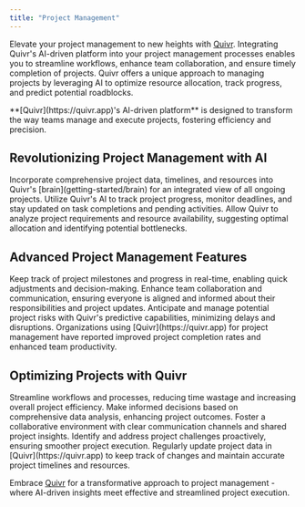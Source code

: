 ---
title: "Project Management"
---

Elevate your project management to new heights with [Quivr](https://quivr.app). Integrating Quivr's AI-driven platform into your project management processes enables you to streamline workflows, enhance team collaboration, and ensure timely completion of projects. Quivr offers a unique approach to managing projects by leveraging AI to optimize resource allocation, track progress, and predict potential roadblocks.

<Note>
    **[Quivr](https://quivr.app)'s AI-driven platform** is designed to transform the way teams manage and execute projects, fostering efficiency and precision.
</Note>

## Revolutionizing Project Management with AI
<Steps>
    <Step title="Seamless Project Integration">
        Incorporate comprehensive project data, timelines, and resources into Quivr's [brain](getting-started/brain) for an integrated view of all ongoing projects.
    </Step>
    <Step title="Dynamic Project Tracking">
        Utilize Quivr's AI to track project progress, monitor deadlines, and stay updated on task completions and pending activities.
    </Step>
    <Step title="AI-Driven Resource Optimization">
        Allow Quivr to analyze project requirements and resource availability, suggesting optimal allocation and identifying potential bottlenecks.
    </Step>
</Steps>

## Advanced Project Management Features
<AccordionGroup>
    <Accordion title="Real-Time Progress Monitoring" icon="tasks">
        Keep track of project milestones and progress in real-time, enabling quick adjustments and decision-making.
    </Accordion>
    <Accordion title="Collaborative Team Management" icon="users">
        Enhance team collaboration and communication, ensuring everyone is aligned and informed about their responsibilities and project updates.
    </Accordion>
    <Accordion title="Risk Prediction and Management" icon="exclamation-triangle">
        Anticipate and manage potential project risks with Quivr's predictive capabilities, minimizing delays and disruptions.
    </Accordion>
</AccordionGroup>

<Check>
    Organizations using [Quivr](https://quivr.app) for project management have reported improved project completion rates and enhanced team productivity.
</Check>

## Optimizing Projects with Quivr
<CardGroup cols={2}>
    <Card title="Efficient Workflow Management" icon="project-diagram">
        Streamline workflows and processes, reducing time wastage and increasing overall project efficiency.
    </Card>
    <Card title="Data-Driven Decision Making" icon="chart-pie">
        Make informed decisions based on comprehensive data analysis, enhancing project outcomes.
    </Card>
    <Card title="Enhanced Team Collaboration" icon="handshake">
        Foster a collaborative environment with clear communication channels and shared project insights.
    </Card>
    <Card title="Proactive Problem Solving" icon="lightbulb">
        Identify and address project challenges proactively, ensuring smoother project execution.
    </Card>
</CardGroup>

<Tip>
    Regularly update project data in [Quivr](https://quivr.app) to keep track of changes and maintain accurate project timelines and resources.
</Tip>

Embrace [Quivr](https://quivr.app) for a transformative approach to project management - where AI-driven insights meet effective and streamlined project execution.

<Snippet file="commercial.mdx" />